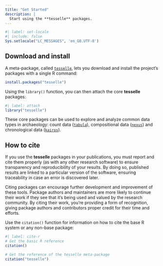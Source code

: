 ```yaml
---
title: "Get Started"
description: |
  Start using the **tesselle** packages.
---
```


```r
#| label: set-locale
#| include: false
Sys.setlocale("LC_MESSAGES", 'en_GB.UTF-8')
```

## Download and install

A meta-package, called [`tesselle`](https://packages.tesselle.org/tesselle/), lets you download and install the project's packages with a single R command:

``` r
install.packages("tesselle")
```

Using the `library()` function, you can then attach the core **tesselle** packages:

```r
#| label: attach
library("tesselle")
```

These core packages can be used to explore and analyze common data types in archaeology: count data ([`tabula`](https://packages.tesselle.org/tabula/)), compositional data ([`nexus`](https://packages.tesselle.org/nexus/)) and chronological data ([`kairos`](https://packages.tesselle.org/nexus/)).

## How to cite

If you use the **tesselle** packages in your publications, you must report and cite them properly (as with any other research software) to ensure transparency and reproducibility of your results. By doing so, published results are linked to a particular version of the software, ensuring traceability in case an error is discovered later.

Citing packages can encourage further development and improvement of these tools. Package authors and maintainers are more likely to continue their work if they see that it's being used and valued by the research community. By citing their work, you're providing a form of recognition, giving package authors and contributors proper credit for their time and efforts.

Use the `citation()` function for information on how to cite the base R system or any non-base package:

```r
#| label: cite-r
# Get the basic R reference
citation()

# Get the reference of the tesselle meta-package
citation("tesselle")
```
